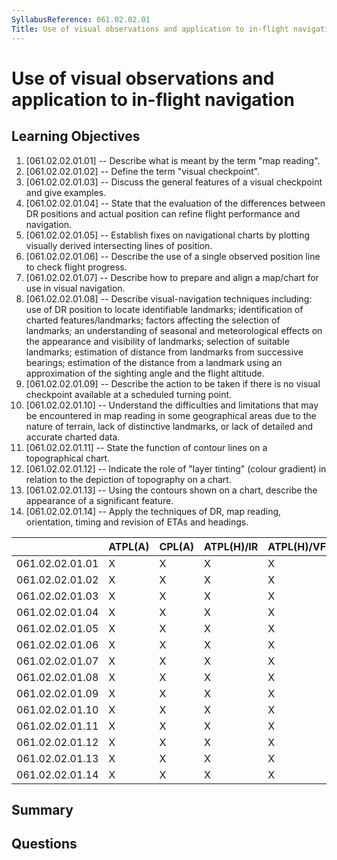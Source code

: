 ```yaml
---
SyllabusReference: 061.02.02.01
Title: Use of visual observations and application to in-flight navigation
---
```


# Use of visual observations and application to in-flight navigation

## Learning Objectives

1. [061.02.02.01.01] -- Describe what is meant by the term "map reading".
2. [061.02.02.01.02] -- Define the term "visual checkpoint".
3. [061.02.02.01.03] -- Discuss the general features of a visual checkpoint and
   give examples.
4. [061.02.02.01.04] -- State that the evaluation of the differences between DR
   positions and actual position can refine flight performance and navigation.
5. [061.02.02.01.05] -- Establish fixes on navigational charts by plotting
   visually derived intersecting lines of position.
6. [061.02.02.01.06] -- Describe the use of a single observed position line to
   check flight progress.
7. [061.02.02.01.07] -- Describe how to prepare and align a map/chart for use in
   visual navigation.
8. [061.02.02.01.08] -- Describe visual-navigation techniques including: use of
   DR position to locate identifiable landmarks; identification of charted
   features/landmarks; factors affecting the selection of landmarks; an
   understanding of seasonal and meteorological effects on the appearance and
   visibility of landmarks; selection of suitable landmarks; estimation of
   distance from landmarks from successive bearings; estimation of the distance
   from a landmark using an approximation of the sighting angle and the flight
   altitude.
9. [061.02.02.01.09] -- Describe the action to be taken if there is no visual
   checkpoint available at a scheduled turning point.
10. [061.02.02.01.10] -- Understand the difficulties and limitations that may be
    encountered in map reading in some geographical areas due to the nature of
    terrain, lack of distinctive landmarks, or lack of detailed and accurate
    charted data.
11. [061.02.02.01.11] -- State the function of contour lines on a topographical
    chart.
12. [061.02.02.01.12] -- Indicate the role of "layer tinting" (colour gradient)
    in relation to the depiction of topography on a chart.
13. [061.02.02.01.13] -- Using the contours shown on a chart, describe the
    appearance of a significant feature.
14. [061.02.02.01.14] -- Apply the techniques of DR, map reading, orientation,
    timing and revision of ETAs and headings.

|                 | ATPL(A) | CPL(A) | ATPL(H)/IR | ATPL(H)/VFR | CPL(H) | IR  | CBIR(A) |
| --------------- | ------- | ------ | ---------- | ----------- | ------ | --- | ------- |
| 061.02.02.01.01 | X       | X      | X          | X           | X      |     |         |
| 061.02.02.01.02 | X       | X      | X          | X           | X      |     |         |
| 061.02.02.01.03 | X       | X      | X          | X           | X      |     |         |
| 061.02.02.01.04 | X       | X      | X          | X           | X      |     |         |
| 061.02.02.01.05 | X       | X      | X          | X           | X      |     |         |
| 061.02.02.01.06 | X       | X      | X          | X           | X      |     |         |
| 061.02.02.01.07 | X       | X      | X          | X           | X      |     |         |
| 061.02.02.01.08 | X       | X      | X          | X           | X      |     |         |
| 061.02.02.01.09 | X       | X      | X          | X           | X      |     |         |
| 061.02.02.01.10 | X       | X      | X          | X           | X      |     |         |
| 061.02.02.01.11 | X       | X      | X          | X           | X      |     |         |
| 061.02.02.01.12 | X       | X      | X          | X           | X      |     |         |
| 061.02.02.01.13 | X       | X      | X          | X           | X      |     |         |
| 061.02.02.01.14 | X       | X      | X          | X           | X      |     |         |

## Summary

## Questions
